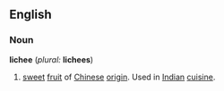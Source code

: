 ==English==
===Noun===
'''lichee''' (''plural:'' '''lichees''')
#[[sweet]] [[fruit]] of [[Chinese]] [[origin]]. Used in [[Indian]] [[cuisine]].